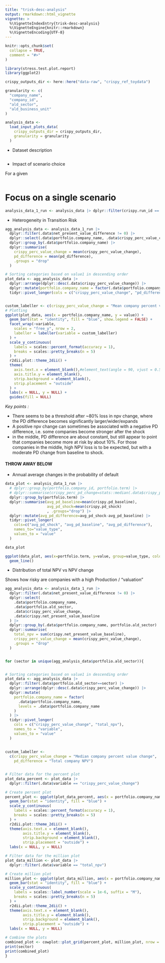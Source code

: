 ```yaml
---
title: "trisk-desc-analysis"
output: rmarkdown::html_vignette
vignette: >
  %\VignetteIndexEntry{trisk-desc-analysis}
  %\VignetteEngine{knitr::rmarkdown}
  %\VignetteEncoding{UTF-8}
---
```


```r
knitr::opts_chunk$set(
  collapse = TRUE,
  comment = "#>"
)
```

```r
library(stress.test.plot.report)
library(ggplot2)
```

```r
crispy_outputs_dir <- here::here("data-raw", "crispy_ref_toydata")

granularity <- c(
  "company_name",
  "company_id", 
  "ald_sector",
  "ald_business_unit"
)
```


```r
analysis_data <-
  load_input_plots_data(
    crispy_outputs_dir = crispy_outputs_dir,
    granularity = granularity
  )

```
- Dataset description


```r

```


- Impact of scenario choice

For a given 

```r

```

# Focus on a single scenario 

```r
analysis_data_1_run <- analysis_data |> dplyr::filter(crispy.run_id == "8a334259-1665-4c72-9c77-bc67e28927a9")
```


- Heterogeneity in Transition Risk

```r
agg_analysis_data <- analysis_data_1_run |>
  dplyr::filter(.data$net_present_value_difference != 0) |>
  dplyr::select(.data$portfolio.company_name, .data$crispy_perc_value_change, .data$pd_difference) |>
  dplyr::group_by(.data$portfolio.company_name) |>
  dplyr::summarise(
    crispy_perc_value_change = mean(crispy_perc_value_change),
    pd_difference = mean(pd_difference),
    .groups = "drop"
  )

# Sorting categories based on value1 in descending order
plot_data <- agg_analysis_data |>
  dplyr::arrange(dplyr::desc(.data$crispy_perc_value_change)) |>
  dplyr::mutate(portfolio.company_name = factor(.data$portfolio.company_name, levels = .data$portfolio.company_name)) |>
  tidyr::pivot_longer(cols = c("crispy_perc_value_change", "pd_difference"), names_to = "variable", values_to = "value")


custom_labeller <- c(crispy_perc_value_change = "Mean company percent value change", pd_difference = "Mean climate Transition-related PD difference")
# Plotting
ggplot(plot_data, aes(x = portfolio.company_name, y = value)) +
  geom_bar(stat = "identity", fill = "blue", show.legend = FALSE) +
  facet_wrap(~variable,
    scales = "free_y", nrow = 2,
    labeller = labeller(variable = custom_labeller)
  ) +
  scale_y_continuous(
    labels = scales::percent_format(accuracy = 1),
    breaks = scales::pretty_breaks(n = 5)
  ) +
  r2dii.plot::theme_2dii() +
  theme(
    axis.text.x = element_blank(),#element_text(angle = 90, vjust = 0.5),
    axis.title.y = element_blank(),
    strip.background = element_blank(),
    strip.placement = "outside"
  ) +
  labs(x = NULL, y = NULL) +
  guides(fill = NULL)
```

*Key points : *

- There seems to be a threshold after ~80% loss in npv change, where the PD difference becomes significantly larger/wider/expands
- A positive npv change can sometimes be associated with a negative PD difference, i.e. some companies become stronger after the shock
- in the middle, PD difference are about constant, but still appear to point that companies become more at risk by about 10%. For those companies in the middle, high NPV loss is to be expected, but with a moderate PD change from baseline to shock.




#### THROW AWAY BELOW

- Annual average changes in the probability of default

```r

data_plot <- analysis_data_1_run |> 
  # dplyr::group_by(portfolio.company_id, portfolio.term) |>  
  # dplyr::summarise(crispy_perc_pd_change=stats::median(.data$crispy_perc_pd_change, na.rm=T), .groups="drop") |>
  dplyr::group_by(portfolio.term) |>
  dplyr::summarise(avg_pd_baseline=mean(crispy.pd_baseline),
                   avg_pd_shock=mean(crispy.pd_shock)
                   , .groups="drop") |>
  dplyr::mutate(avg_pd_difference=avg_pd_shock-avg_pd_baseline) |>
  tidyr::pivot_longer(
    cols=c("avg_pd_shock", "avg_pd_baseline", "avg_pd_difference"),
    names_to="value_type",
    values_to = "value"
  )

data_plot

ggplot(data_plot, aes(x=portfolio.term, y=value, group=value_type, color=value_type)) +
  geom_line()

```
- Distribution of total NPV vs NPV change

Shows how risky are companies with a high Production / "valuation"

```r
agg_analysis_data <- analysis_data_1_run |>
  dplyr::filter(.data$net_present_value_difference != 0) |>
  dplyr::select(
    .data$portfolio.company_name,
    .data$portfolio.ald_sector,
    .data$crispy_perc_value_change,
    .data$crispy.net_present_value_baseline
  ) |>
  dplyr::group_by(.data$portfolio.company_name, portfolio.ald_sector) |>
  dplyr::summarise(
    total_npv = sum(crispy.net_present_value_baseline),
    crispy_perc_value_change = mean(crispy_perc_value_change),
    .groups = "drop"
  )


for (sector in unique(agg_analysis_data$portfolio.ald_sector)){


# Sorting categories based on value1 in descending order
plot_data <- agg_analysis_data |>
  dplyr::filter(.data$portfolio.ald_sector==sector) |>
  dplyr::arrange(dplyr::desc(.data$crispy_perc_value_change)) |>
  dplyr::mutate(
    portfolio.company_name = factor(
      .data$portfolio.company_name,
      levels = .data$portfolio.company_name
    )
  ) |>
  tidyr::pivot_longer(
    cols = c("crispy_perc_value_change", "total_npv"),
    names_to = "variable",
    values_to = "value"
  )
  
  
custom_labeller <-
  c(crispy_perc_value_change = "Median company percent value change",
    pd_difference = "Total company NPV")


# Filter data for the percent plot
plot_data_percent <- plot_data |> 
  dplyr::filter(.data$variable == "crispy_perc_value_change")

# Create percent plot
percent_plot <- ggplot(plot_data_percent, aes(x = portfolio.company_name, y = value)) +
  geom_bar(stat = "identity", fill = "blue") +
  scale_y_continuous(
    labels = scales::percent_format(accuracy = 1),
    breaks = scales::pretty_breaks(n = 5)
  ) +
  r2dii.plot::theme_2dii() +
  theme(axis.text.x = element_blank(),
        axis.title.y = element_blank(),
        strip.background = element_blank(),
        strip.placement = "outside") +
  labs(x = NULL, y = NULL)

# Filter data for the million plot
plot_data_million <- plot_data |> 
  dplyr::filter(.data$variable == "total_npv")

# Create million plot
million_plot <- ggplot(plot_data_million, aes(x = portfolio.company_name, y = value)) +
  geom_bar(stat = "identity", fill = "blue") +
  scale_y_continuous(
    labels = scales::label_number(scale = 1e-6, suffix = "M"),
    breaks = scales::pretty_breaks(n = 5)
  ) +
  r2dii.plot::theme_2dii() +
  theme(axis.text.x = element_blank(),
        axis.title.y = element_blank(),
        strip.background = element_blank(),
        strip.placement = "outside") +
  labs(x = NULL, y = NULL)

# Combine the plots
combined_plot <- cowplot::plot_grid(percent_plot, million_plot, nrow = 2, align = "v") 
print(sector)
print(combined_plot)
}
```
  
  
  
